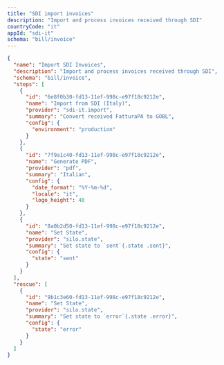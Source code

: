 ```yaml
---
title: "SDI import invoices"
description: "Import and process invoices received through SDI"
countryCode: "it"
appId: "sdi-it"
schema: "bill/invoice"
---
```


```json Example SDI import invoice workflow with states expandable
{
  "name": "Import SDI Invoices",
  "description": "Import and process invoices received through SDI",
  "schema": "bill/invoice",
  "steps": [
    {
      "id": "6e8f0b30-fd13-11ef-998c-e97f18c9212e",
      "name": "Import from SDI (Italy)",
      "provider": "sdi-it.import",
      "summary": "Convert received FatturaPA to GOBL",
      "config": {
        "environment": "production"
      }
    },
    {
      "id": "7f9a1c40-fd13-11ef-998c-e97f18c9212e",
      "name": "Generate PDF",
      "provider": "pdf",
      "summary": "Italian",
      "config": {
        "date_format": "%Y-%m-%d",
        "locale": "it",
        "logo_height": 40
      }
    },
    {
      "id": "8a0b2d50-fd13-11ef-998c-e97f18c9212e",
      "name": "Set State",
      "provider": "silo.state",
      "summary": "Set state to `sent`{.state .sent}",
      "config": {
        "state": "sent"
      }
    }
  ],
  "rescue": [
    {
      "id": "9b1c3e60-fd13-11ef-998c-e97f18c9212e",
      "name": "Set State",
      "provider": "silo.state",
      "summary": "Set state to `error`{.state .error}",
      "config": {
        "state": "error"
      }
    }
  ]
}
```